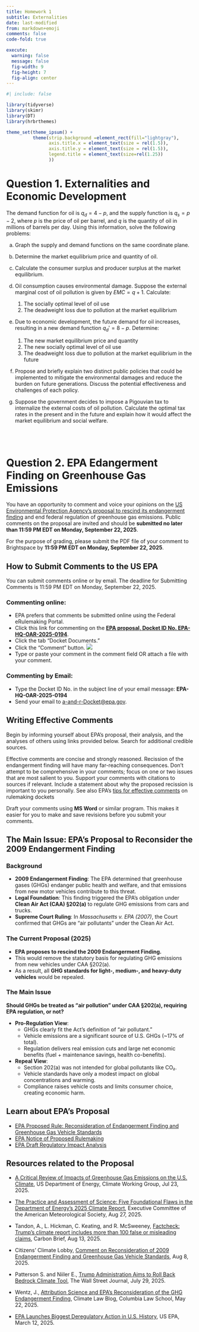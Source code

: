```yaml
---
title: Homework 1
subtitle: Externalities
date: last-modified
from: markdown+emoji
comments: false
code-fold: true

execute: 
  warning: false
  message: false
  fig-width: 9
  fig-height: 7
  fig-align: center
---
```

```r
#| include: false

library(tidyverse)
library(skimr)
library(DT)
library(hrbrthemes)

theme_set(theme_ipsum() +
          theme(strip.background =element_rect(fill="lightgray"),
                axis.title.x = element_text(size = rel(1.5)),
                axis.title.y = element_text(size = rel(1.5)),
                legend.title = element_text(size=rel(1.25))
                ))
```


# Question 1. Externalities and Economic Development
The demand function for oil is $q_d = 4 - p$, and the supply function is $q_s = p - 2$, where $p$ is the price of oil per barrel, and $q$ is the quantity of oil in millions of barrels per day. Using this information, solve the following problems:

a. Graph the supply and demand functions on the same coordinate plane.

b. Determine the market equilibrium price and quantity of oil.

c. Calculate the consumer surplus and producer surplus at the market equilibrium.

d. Oil consumption causes environmental damage. Suppose the external marginal cost of oil pollution is given by $EMC = q + 1$. Calculate:
   (1) The socially optimal level of oil use
   (2) The deadweight loss due to pollution at the market equilibrium

e. Due to economic development, the future demand for oil increases, resulting in a new demand function $q_d' = 8 - p$. Determine:
   (1) The new market equilibrium price and quantity
   (2) The new socially optimal level of oil use
   (2) The deadweight loss due to pollution at the market equilibrium in the future

f. Propose and briefly explain two distinct public policies that could be implemented to mitigate the environmental damages and reduce the burden on future generations. Discuss the potential effectiveness and challenges of each policy.

g. Suppose the government decides to impose a Pigouvian tax to internalize the external costs of oil pollution. Calculate the optimal tax rates in the present and in the future and explain how it would affect the market equilibrium and social welfare.


<br><br>

# Question 2. EPA Edangerment Finding on Greenhouse Gas Emissions

You have an opportunity to comment and voice your opinions on the [US Environmental Protection Agency’s proposal to rescind its endangerment finding](https://www.epa.gov/regulations-emissions-vehicles-and-engines/proposed-rule-reconsideration-2009-endangerment-finding) and end federal regulation of greenhouse gas emissions. Public comments on the proposal are invited and should be **submitted no later than 11:59 PM EDT on Monday, September 22, 2025**.

For the purpose of grading, please submit the PDF file of your comment to Brightspace by **11:59 PM EDT on Monday, September 22, 2025**.


## How to Submit Comments to the US EPA

You can submit comments online or by email. The deadline for Submitting Comments is 11:59 PM EDT on Monday, September 22, 2025.

### Commenting online:

- EPA prefers that comments be submitted online using the Federal eRulemaking Portal.
- Click this link for commenting on the [**EPA proposal, Docket ID No. EPA-HQ-OAR-2025-0194**](https://www.regulations.gov/docket/EPA-HQ-OAR-2025-0194).
- Click the tab “Docket Documents.”
- Click the “Comment” button.
![](https://bcdanl.github.io/lec_figs/epa-ghg-repeal-comment.png)
- Type or paste your comment in the comment field OR attach a file with your comment.


### Commenting by Email:

- Type the Docket ID No. in the subject line of your email message: **EPA-HQ-OAR-2025-0194**
- Send your email to [a-and-r-Docket@epa.gov](mailto:a-and-r-Docket@epa.gov).


## Writing Effective Comments

Begin by informing yourself about EPA’s proposal, their analysis, and the analyses of others using links provided below. Search for additional credible sources.

Effective comments are concise and strongly reasoned. Recission of the endangerment finding will have many far-reaching consequences. Don’t attempt to be comprehensive in your comments; focus on one or two issues that are most salient to you. Support your comments with citations to sources if relevant. Include a statement about why the proposed recission is important to you personally. See also EPA’s [tips for effective comments](https://www.epa.gov/dockets/commenting-epa-dockets#tips) on rulemaking dockets

Draft your comments using **MS Word** or similar program. This makes it easier for you to make and save revisions before you submit your comments.

## The Main Issue: EPA’s Proposal to Reconsider the 2009 Endangerment Finding

### Background
- **2009 Endangerment Finding**: The EPA determined that greenhouse gases (GHGs) endanger public health and welfare, and that emissions from new motor vehicles contribute to this threat.  
- **Legal Foundation**: This finding triggered the EPA’s obligation under **Clean Air Act (CAA) §202(a)** to regulate GHG emissions from cars and trucks.  
- **Supreme Court Ruling**: In *Massachusetts v. EPA (2007)*, the Court confirmed that GHGs are “air pollutants” under the Clean Air Act.

### The Current Proposal (2025)
- **EPA proposes to rescind the 2009 Endangerment Finding.**
- This would remove the statutory basis for regulating GHG emissions from new vehicles under CAA §202(a).
- As a result, all **GHG standards for light-, medium-, and heavy-duty vehicles** would be repealed.


### The Main Issue
**Should GHGs be treated as “air pollution” under CAA §202(a), requiring EPA regulation, or not?**

- **Pro-Regulation View**:
  - GHGs clearly fit the Act’s definition of “air pollutant.”
  - Vehicle emissions are a significant source of U.S. GHGs (~17% of total).
  - Regulation delivers real emission cuts and large net economic benefits (fuel + maintenance savings, health co-benefits).

- **Repeal View**:
  - Section 202(a) was not intended for global pollutants like CO₂.
  - Vehicle standards have only a modest impact on global concentrations and warming.
  - Compliance raises vehicle costs and limits consumer choice, creating economic harm.



## Learn about EPA’s Proposal

- [EPA Proposed Rule: Reconsideration of Endangerment Finding and Greenhouse Gas Vehicle Standards](https://www.epa.gov/regulations-emissions-vehicles-and-engines/proposed-rule-reconsideration-2009-endangerment-finding)
- [EPA Notice of Proposed Rulemaking](https://www.govinfo.gov/content/pkg/FR-2025-08-01/pdf/2025-14572.pdf)
- [EPA Draft Regulatory Impact Analysis](https://www.epa.gov/system/files/documents/2025-07/420d25003.pdf)


## Resources related to the Proposal
- [A Critical Review of Impacts of Greenhouse Gas Emissions on the U.S. Climate](https://www.energy.gov/topics/climate), US Department of Energy, Climate Working Group, Jul 23, 2025.

- [The Practice and Assessment of Science: Five Foundational Flaws in the Department of Energy's 2025 Climate Report](https://www.ametsoc.org/ams/about-ams/ams-statements/statements-of-the-ams-in-force/the-practice-and-assessment-of-science-five-foundational-flaws-in-the-department-of-energys-2025-climate-report/), Executive Committee of the American Meteorological Society, Aug 27, 2025.

- Tandon, A., L. Hickman, C. Keating, and R. McSweeney, [Factcheck: Trump’s climate report includes more than 100 false or misleading claims](https://interactive.carbonbrief.org/doe-factcheck/index.html), Carbon Brief, Aug 13, 2025.

- Citizens’ Climate Lobby, [Comment on Reconsideration of 2009 Endangerment Finding and Greenhouse Gas Vehicle Standards](https://bcecon.github.io/docs/ccl-epa-endangerment-comment.pdf), Aug 8, 2025.

- Patterson S. and Niiler E., [Trump Administration Aims to Roll Back Bedrock Climate Tool](wsj-epa-2025-0729), The Wall Street Journal, July 29, 2025.

- Wentz, J., [Attribution Science and EPA’s Reconsideration of the GHG Endangerment Finding](https://blogs.law.columbia.edu/climatechange/2025/05/22/attribution-science-and-epas-reconsideration-of-the-ghg-endangerment-finding/), Climate Law Blog, Columbia Law School, May 22, 2025.

- [EPA Launches Biggest Deregulatory Action in U.S. History](https://www.epa.gov/newsreleases/epa-launches-biggest-deregulatory-action-us-history?utm_source=chatgpt.com), US EPA, March 12, 2025.
